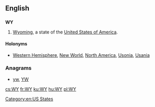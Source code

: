 {{also|wy|ŵy}}
==English==

==={{abbreviation-old|en}}===
'''WY'''

# [[Wyoming]], a state of the [[United States of America]].

====Holonyms====
* [[Western Hemisphere]], [[New World]], [[North America]], [[Usonia]], [[Usania]]

===Anagrams===
* [[yw#English|yw]], [[YW#English|YW]]

[[Category:en:US States]]

[[cs:WY]]
[[fr:WY]]
[[ku:WY]]
[[hu:WY]]
[[pl:WY]]